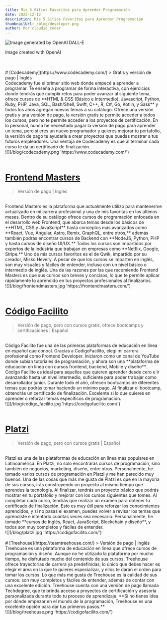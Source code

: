```yaml
---
title: Mis 5 Sitios Favoritos para Aprender Programación
date: 2023-12-12
description: Mis 5 Sitios Favoritos para Aprender Programación
thumbnailUrl: /blog/developer.png
author: Por claudio_coder
---
```


![](/blog/apps.png 'Image generated by OpenAI DALL-E')

<p className='text-xs text-center mx-auto text-gray-600 italic'>
  Image created with OpenAI
</p>
<br />
<br />
# [Codecademy](https://www.codecademy.com/) > Gratis y versión de pago | Inglés
<br />
Codecademy fue el primer sitio web donde empecé a aprender a programar. Te enseña
a programar de forma interactiva, con ejercicios donde tendrás que cumplir retos
para poder avanzar al siguiente tema, ofrece cursos de **HTML & CSS (Básico e Intermedio),
Javascript, Python, Ruby, PHP, Java, SQL, Bash/Shell, Swift, C++, R, C#, Go, Kotlin,
y Sass** y todos los años agregan nuevos temas a su catálogo. Ofrece una versión
gratis y una versión de pago, la versión gratis te permite acceder a todos los cursos,
pero no te permite acceder a los proyectos de certificación. En lo personal, nunca
he necesitado pagar la versión de pago para aprender un tema, pero si eres un nuevo
programador y quieres mejorar tu portafolio, la versión de pago te ayudaría a crear
proyectos que puedas mostrar a tus futuros empleadores. Una ventaja de Codecademy
es que al terminar cada curso te da un certificado de finalización.
<br />
![](/blog/codecademy.png 'https://www.codecademy.com/')
<br />
<br />

# [Frontend Masters](https://frontendmasters.com/)

> Versión de pago | Inglés

<br />
Frontend Masters es la plataforma que actualmente utilizo para mantenerme actualizado
en mi carrera profesional y una de mis favoritas en los últimos meses. Dentro de
su catálogo ofrece cursos de programación enfocada en el desarrollo web Frontend,
que abarca temas desde los básicos de **HTML, CSS y JavaScript** hasta conceptos
más avanzados como **React, Vue, Angular, Astro, Remix, GraphQL, entre otros,** además
también podrás encontrar cursos de Backend con **NodeJS, Python, PHP y hasta cursos
de diseño UI/UX.** Todos los cursos son impartidos por expertos de la industria que
trabajan en empresas como **Netflix, Google, Stripe.** Uno de mis cursos favoritos
es el de Qwik, impartido por su creador, Misko Hevery. A pesar de que los cursos
se imparten en inglés, son muy visuales y fáciles de entender, incluso con un nivel
básico o intermedio de inglés. Una de las razones por las que recomiendo Frontend
Masters es que sus cursos son breves y concisos, lo que te permite aplicar rápidamente
lo aprendido en tus proyectos profesionales al finalizarlos.
<br />
![](/blog/frontendmasters.jpg 'https://frontendmasters.com/')
<br />
<br />

# [Código Facilito](https://codigofacilito.com/)

> Versión de pago, pero con cursos gratis, ofrece bootcamps y certificaciones | Español

<br />
Código Facilito fue una de las primeras plataformas de educación en línea en español
que conocí. Gracias a CodigoFacilito, elegi mi carrera profesional como Frontend
Developer. Iniciaron como un canal de YouTube donde subían tutoriales de programación,
y ahora son una **plataforma de educación en línea con cursos frontend, backend,
Mobile y diseño**. Código Facilito es ideal para aquellos que quieren aprender desde
cero e ir avanzando hasta un nivel intermedio, suficiente para poder trabajar como
desarrollador junior. Durante todo el año, ofrecen bootcamps de diferentes temas
que podrás tomar haciendo un mínimo pago. Al finalizar el bootcamp, obtendrás un
certificado de finalización. Excelente si lo que quieres en aprender o reforzar temas
específicos de programación.
<br />
![](/blog/codigo_facilito.jpg 'https://codigofacilito.com/')
<br /> <br />

# [Platzi](https://platzi.com/)

> Versión de pago, pero con cursos gratis | Español

<br />
Platzi es una de las plataformas de educación en línea más populares en Latinoamérica.
En Platzi, no solo encontrarás cursos de programación, sino también de negocios,
marketing, diseño, entre otros. Personalmente, he tomado varios cursos de programación
en Platzi y me han parecido muy buenos. Una de las cosas que más me gusta de Platzi
es que en la mayoría de sus cursos, irás construyendo un proyecto al mismo tiempo
que aprendes la tecnología. Al finalizar, tendrás un proyecto básico que podrás mostrar
en tu portafolio y mejorar con los cursos siguientes que tomes. Al completar cada
curso, tendrás que realizar un examen para obtener tu certificado de finalización.
Esto es muy útil para reforzar los conocimientos aprendidos, y si no pasas el examen,
puedes volver a revisar los temas que aprendiste e intentarlo cuantas veces sea necesario.
Personalmente, he tomado **cursos de Inglés, React, JavaScript, Blockchain y diseño**,
y todos son muy completos y fáciles de entender.
<br />
![](/blog/platzi.jpg 'https://codigofacilito.com/')
<br />
<br />
# [Treehouse](https://teamtreehouse.com/) > Versión de pago | Inglés
<br />
Treehouse es una plataforma de educación en línea que ofrece cursos de
programación y diseño. Aunque no he utilizado la plataforma por mucho tiempo, he
disfrutado mucho del contenido de sus cursos. Treehouse ofrece trayectorias de
carrera ya predefinidas; lo único que debes hacer es elegir el área en la que te
quieres especializar, y ellos te darán el orden para tomar los cursos. Lo que
más me gusta de Treehouse es la calidad de sus cursos: son muy completos y
fáciles de entender, además de contar con una excelente edición. Treehouse
cuenta con una versión de pago llamada Techdegree, que te brinda acceso a
proyectos de certificación y asesoría personalizada durante todo tu proceso de
aprendizaje. **Si no tienes idea por dónde empezar en el mundo de la
programación, Treehouse es una excelente opción para dar tus primeros pasos.**
<br />
![](/blog/treehouse.png 'https://codigofacilito.com/')
